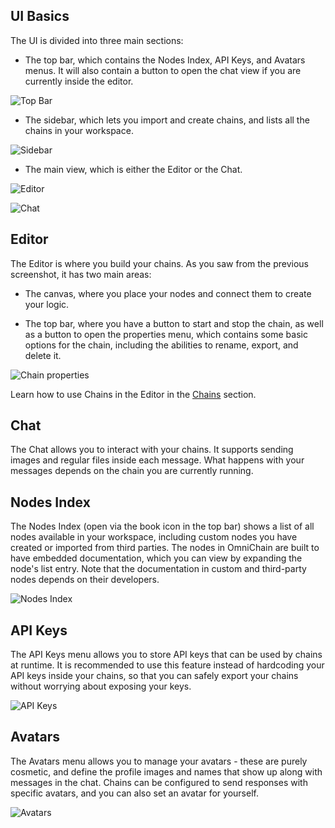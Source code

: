 ## UI Basics

The UI is divided into three main sections:

-   The top bar, which contains the Nodes Index, API Keys, and Avatars menus. It will also contain a button to open the chat view if you are currently inside the editor.

![Top Bar](/images/s_el_top_bar.png)

-   The sidebar, which lets you import and create chains, and lists all the chains in your workspace.

![Sidebar](/images/s_el_sidebar.png)

-   The main view, which is either the Editor or the Chat.

![Editor](/images/s_el_editor.png)

![Chat](/images/s_el_chat.png)

## Editor

The Editor is where you build your chains. As you saw from the previous screenshot, it has two main areas:

-   The canvas, where you place your nodes and connect them to create your logic.

-   The top bar, where you have a button to start and stop the chain, as well as a button to open the properties menu, which contains some basic options for the chain, including the abilities to rename, export, and delete it.

![Chain properties](/images/s_el_editor_properties.png)

Learn how to use Chains in the Editor in the [Chains](/chains) section.

## Chat

The Chat allows you to interact with your chains. It supports sending images and regular files inside each message. What happens with your messages depends on the chain you are currently running.

## Nodes Index

The Nodes Index (open via the book icon in the top bar) shows a list of all nodes available in your workspace, including custom nodes you have created or imported from third parties. The nodes in OmniChain are built to have embedded documentation, which you can view by expanding the node's list entry. Note that the documentation in custom and third-party nodes depends on their developers.

![Nodes Index](/images/s_el_nodes_index.png)

## API Keys

The API Keys menu allows you to store API keys that can be used by chains at runtime. It is recommended to use this feature instead of hardcoding your API keys inside your chains, so that you can safely export your chains without worrying about exposing your keys.

![API Keys](/images/s_el_api_keys.png)

## Avatars

The Avatars menu allows you to manage your avatars - these are purely cosmetic, and define the profile images and names that show up along with messages in the chat. Chains can be configured to send responses with specific avatars, and you can also set an avatar for yourself.

![Avatars](/images/s_el_avatars.png)
